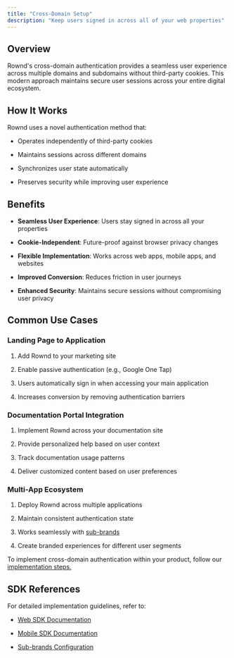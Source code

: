 ```yaml
---
title: "Cross-Domain Setup"
description: "Keep users signed in across all of your web properties"
---
```


## Overview

Rownd's cross-domain authentication provides a seamless user experience across multiple domains and subdomains without third-party cookies. This modern approach maintains secure user sessions across your entire digital ecosystem.

## How It Works

Rownd uses a novel authentication method that:

* Operates independently of third-party cookies

* Maintains sessions across different domains

* Synchronizes user state automatically

* Preserves security while improving user experience

## Benefits

* **Seamless User Experience**: Users stay signed in across all your properties

* **Cookie-Independent**: Future-proof against browser privacy changes

* **Flexible Implementation**: Works across web apps, mobile apps, and websites

* **Improved Conversion**: Reduces friction in user journeys

* **Enhanced Security**: Maintains secure sessions without compromising user privacy

## Common Use Cases

### Landing Page to Application

1. Add Rownd to your marketing site

2. Enable passive authentication (e.g., Google One Tap)

3. Users automatically sign in when accessing your main application

4. Increases conversion by removing authentication barriers

### Documentation Portal Integration

1. Implement Rownd across your documentation site

2. Provide personalized help based on user context

3. Track documentation usage patterns

4. Deliver customized content based on user preferences

### Multi-App Ecosystem

1. Deploy Rownd across multiple applications

2. Maintain consistent authentication state

3. Works seamlessly with [sub-brands](https://docs.rownd.io/configuration/customizations/sub-brands)

4. Create branded experiences for different user segments

To implement cross-domain authentication within your product, follow our[ implementation steps.](/configuration/cross-domain/implementation)

## SDK References

For detailed implementation guidelines, refer to:

* [Web SDK Documentation](https://docs.rownd.io/sdk-reference/web)

* [Mobile SDK Documentation](https://docs.rownd.io/sdk-reference/mobile)

* [Sub-brands Configuration](https://docs.rownd.io/configuration/customizations/sub-brands)